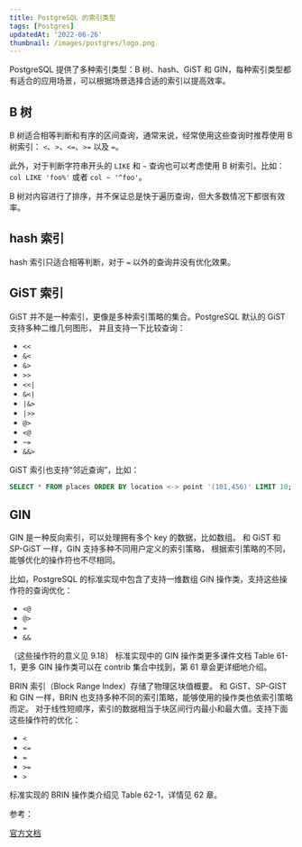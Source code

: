 ```yaml
---
title: PostgreSQL 的索引类型
tags: [Postgres]
updatedAt: '2022-06-26'
thumbnail: /images/postgres/logo.png
---
```


PostgreSQL 提供了多种索引类型：B 树、hash、GiST 和 GIN，每种索引类型都有适合的应用场景，可以根据场景选择合适的索引以提高效率。

## B 树

B 树适合相等判断和有序的区间查询，通常来说，经常使用这些查询时推荐使用 B 树索引：
`<`、`>`、`<=`、`>=` 以及 `=`。

此外，对于判断字符串开头的 `LIKE` 和 `~` 查询也可以考虑使用 B 树索引。比如：
`col LIKE 'foo%'` 或者 `col ~ '^foo'`。

B 树对内容进行了排序，并不保证总是快于遍历查询，但大多数情况下都很有效率。

## hash 索引

hash 索引只适合相等判断，对于 `=` 以外的查询并没有优化效果。

## GiST 索引

GiST 并不是一种索引，更像是多种索引策略的集合。PostgreSQL 默认的 GiST 支持多种二维几何图形，
并且支持一下比较查询：

- `<<`
- `&<`
- `&>`
- `>>`
- `<<|`
- `&<|`
- `|&>`
- `|>>`
- `@>`
- `<@`
- `~=`
- `&&>`

GiST 索引也支持“邻近查询”，比如：

```sql
SELECT * FROM places ORDER BY location <-> point '(101,456)' LIMIT 10;
```

## GIN

GIN 是一种反向索引，可以处理拥有多个 key 的数据，比如数组。
和 GiST 和 SP-GiST 一样，GIN 支持多种不同用户定义的索引策略，
根据索引策略的不同，能够优化的操作符也不尽相同。

比如，PostgreSQL 的标准实现中包含了支持一维数组 GIN 操作类，支持这些操作符的查询优化：

- `<@`
- `@>`
- `=`
- `&&`

（这些操作符的意义见 9.18）
标准实现中的 GIN 操作类更多课件文档 Table 61-1，更多 GIN 操作类可以在 contrib 集合中找到，第 61 章会更详细地介绍。

BRIN 索引（Block Range Index）存储了物理区块值概要。
和 GiST、SP-GIST 和 GIN 一样，BRIN 也支持多种不同的索引策略，能够使用的操作类也依索引策略而定。
对于线性短顺序，索引的数据相当于块区间行内最小和最大值。支持下面这些操作符的优化：

- `<`
- `<=`
- `=`
- `>=`
- `>`

标准实现的 BRIN 操作类介绍见 Table 62-1，详情见 62 章。

参考：

[官方文档](http://www.postgresql.org/docs/current/static/indexes-types.html)
